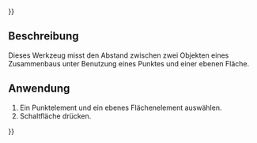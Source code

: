{{UnfinishedDocu{{#translation:}}}}
<languages/>

{{Docnav/de
|[[Assembly3_MeasurePointLine/de|Punkt zu Linie messen]]
|[[Assembly3_MeasureAngle/de|Winkel messen]]
|[[Assembly3_Workbench/de|Assembly3]]
|IconL=Assembly_MeasurePointLineDistance.svg
|IconR=Assembly_MeasureAngle.svg
|IconC=Assembly3_workbench_icon.svg
}}

{{GuiCommand/de
|Name=Assembly3 MeasurePointPlane
|Name/de=Assembly3 PunktZuEbeneMessen
|Icon=Assembly_MeasurePointPlaneDistance.svg
|Workbenches=[[Assembly3_Workbench/de|Assembly3]]
}}

== Beschreibung ==

Dieses Werkzeug misst den Abstand zwischen zwei Objekten eines Zusammenbaus unter Benutzung eines Punktes und einer ebenen Fläche.

== Anwendung == 

# Ein Punktelement und ein ebenes Flächenelement auswählen.
# Schaltfläche {{Button|[[Image:Assembly_MeasurePointPlaneDistance.svg|16px]] [[Assembly3_MeasurePointPlane/de|Punkt zu Ebene messen]]}} drücken.


{{Docnav/de
|[[Assembly3_MeasurePointLine/de|Punkt zu Linie messen]]
|[[Assembly3_MeasureAngle/de|Winkel messen]]
|[[Assembly3_Workbench/de|Assembly3]]
|IconL=Assembly_MeasurePointLineDistance.svg
|IconR=Assembly_MeasureAngle.svg
|IconC=Assembly3_workbench_icon.svg
}}

{{Userdocnavi{{#translation:}}}}